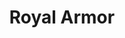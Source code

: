 ---
title: "Royal Armor"
meta_title: "Royal Armor craft"
description: "Craft de Royal Armor"
rank: "a"
draft: false
name: "Royal Armor"
recipe_img: "https://wiki.pokexgames.com/images/a/a3/Royal_Armor.png"
level: 92
craft_time: 259200
result: 1
value_npc: 1
ingredients:
  - name: "Metal Hull"
    quantity: 300
    item_img: "https://wiki.pokexgames.com/images/c/c7/Metal_Hull.png"
    value_npc: 1
  - name: "Metal Stone"
    quantity: 2
    item_img: "https://wiki.pokexgames.com/images/b/b9/MetalStone.png"
    value_npc: 1
  - name: "Black Hull"
    quantity: 50
    item_img: "https://wiki.pokexgames.com/images/7/7c/Black_Hull.png"
    value_npc: 1
  - name: "Luck Medallion"
    quantity: 5
    item_img: "https://wiki.pokexgames.com/images/a/ac/Luck_Medallion.png"
    value_npc: 1
  - name: "Platinum Bar"
    quantity: 12
    item_img: "https://wiki.pokexgames.com/images/d/d2/Platinum_Bar.png"
    value_npc: 1
---